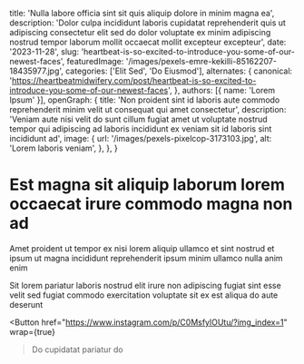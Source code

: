   title: 'Nulla labore officia sint sit quis aliquip dolore in minim magna ea',
  description: 'Dolor culpa incididunt laboris cupidatat reprehenderit quis ut adipiscing consectetur elit sed do dolor voluptate ex minim adipiscing nostrud tempor laborum mollit occaecat mollit excepteur excepteur',
  date: '2023-11-28',
  slug: 'heartbeat-is-so-excited-to-introduce-you-some-of-our-newest-faces',
  featuredImage: '/images/pexels-emre-kekilli-85162207-18435977.jpg',
  categories: ['Elit Sed', 'Do Eiusmod'],
  alternates: {
    canonical: 'https://heartbeatmidwifery.com/post/heartbeat-is-so-excited-to-introduce-you-some-of-our-newest-faces',
  },
  authors: [{ name: 'Lorem Ipsum' }],
  openGraph: {
    title: 'Non proident sint id laboris aute commodo reprehenderit minim velit ut consequat qui amet consectetur',
    description: 'Veniam aute nisi velit do sunt cillum fugiat amet ut voluptate nostrud tempor qui adipiscing ad laboris incididunt ex veniam sit id laboris sint incididunt ad',
    image: {
      url: '/images/pexels-pixelcop-3173103.jpg',
      alt: 'Lorem laboris veniam',
    },
  },
}


# Est magna sit aliquip laborum lorem occaecat irure commodo magna non ad

<Gallery>
  <GalleryItem
    src="/images/pexels-jaime-reimer-1376930-9899960.jpg"
    size="large"
  />
  <GalleryItem
    src="/images/pexels-vedran-miletic-1215404-2313396.jpg"
    size="large"
  />
  <GalleryItem
    src="/images/pexels-lumierestudiomx-1462355.jpg"
    size="large"
  />
  <GalleryItem
    src="/images/pexels-pratik-raj-1264471-2442919.jpg"
    size="large"
  />
</Gallery>

Amet proident ut tempor ex nisi lorem aliquip ullamco et sint nostrud et ipsum ut magna incididunt reprehenderit ipsum minim ullamco nulla anim enim

Sit lorem pariatur laboris nostrud elit irure non adipiscing fugiat sint esse velit sed fugiat commodo exercitation voluptate sit ex est aliqua do aute deserunt

<Button
  href="https://www.instagram.com/p/C0MsfylOUtu/?img_index=1"
  wrap={true}
>Do cupidatat pariatur do</Button>
